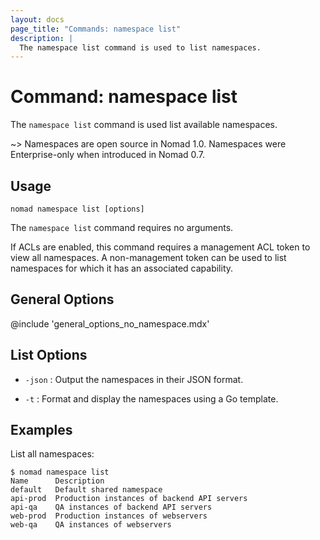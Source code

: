 ```yaml
---
layout: docs
page_title: "Commands: namespace list"
description: |
  The namespace list command is used to list namespaces.
---
```


# Command: namespace list

The `namespace list` command is used list available namespaces.

~> Namespaces are open source in Nomad 1.0. Namespaces were Enterprise-only
when introduced in Nomad 0.7.

## Usage

```plaintext
nomad namespace list [options]
```

The `namespace list` command requires no arguments.

If ACLs are enabled, this command requires a management ACL token to view all
namespaces. A non-management token can be used to list namespaces for which it
has an associated capability.

## General Options

@include 'general_options_no_namespace.mdx'

## List Options

- `-json` : Output the namespaces in their JSON format.

- `-t` : Format and display the namespaces using a Go template.

## Examples

List all namespaces:

```shell-session
$ nomad namespace list
Name      Description
default   Default shared namespace
api-prod  Production instances of backend API servers
api-qa    QA instances of backend API servers
web-prod  Production instances of webservers
web-qa    QA instances of webservers
```
